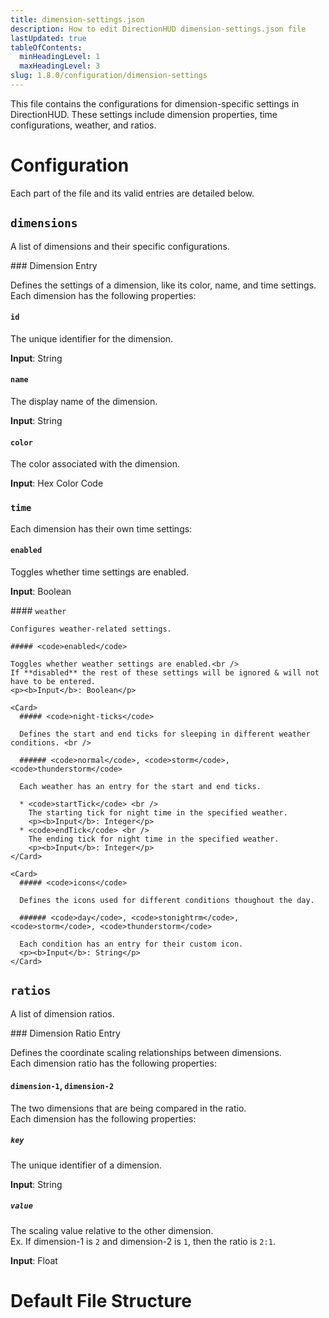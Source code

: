 ```yaml
---
title: dimension-settings.json
description: How to edit DirectionHUD dimension-settings.json file
lastUpdated: true
tableOfContents:
  minHeadingLevel: 1
  maxHeadingLevel: 3
slug: 1.8.0/configuration/dimension-settings
---
```



This file contains the configurations for dimension-specific settings in DirectionHUD. These settings include dimension properties, time configurations, weather, and ratios.

# Configuration

Each part of the file and its valid entries are detailed below.

## <code>dimensions</code>

A list of dimensions and their specific configurations.

<Card>
  ### Dimension Entry

  Defines the settings of a dimension, like its color, name, and time settings. <br />
  Each dimension has the following properties:

  #### <code>id</code>

  The unique identifier for the dimension.
  <p><b>Input</b>: String</p>

  #### <code>name</code>

  The display name of the dimension.
  <p><b>Input</b>: String</p>

  #### <code>color</code>

  The color associated with the dimension.
  <p><b>Input</b>: Hex Color Code</p>

  ### <code>time</code>

  Each dimension has their own time settings:

  #### <code>enabled</code>

  Toggles whether time settings are enabled.
  <p><b>Input</b>: Boolean</p>

  <Card>
    #### <code>weather</code>

    Configures weather-related settings.

    ##### <code>enabled</code>

    Toggles whether weather settings are enabled.<br />
    If **disabled** the rest of these settings will be ignored & will not have to be entered.
    <p><b>Input</b>: Boolean</p>

    <Card>
      ##### <code>night-ticks</code>

      Defines the start and end ticks for sleeping in different weather conditions. <br />

      ###### <code>normal</code>, <code>storm</code>, <code>thunderstorm</code>

      Each weather has an entry for the start and end ticks.

      * <code>startTick</code> <br />
        The starting tick for night time in the specified weather.
        <p><b>Input</b>: Integer</p>
      * <code>endTick</code> <br />
        The ending tick for night time in the specified weather.
        <p><b>Input</b>: Integer</p>
    </Card>

    <Card>
      ##### <code>icons</code>

      Defines the icons used for different conditions thoughout the day.

      ###### <code>day</code>, <code>stonightrm</code>, <code>storm</code>, <code>thunderstorm</code>

      Each condition has an entry for their custom icon.
      <p><b>Input</b>: String</p>
    </Card>
  </Card>
</Card>

## <code>ratios</code>

A list of dimension ratios.

<Card>
  ### Dimension Ratio Entry

  Defines the coordinate scaling relationships between dimensions. <br />
  Each dimension ratio has the following properties:

  #### <code>dimension-1</code>, <code>dimension-2</code>

  The two dimensions that are being compared in the ratio.<br />
  Each dimension has the following properties:

  ##### <code>key</code>

  The unique identifier of a dimension.
  <p><b>Input</b>: String</p>

  ##### <code>value</code>

  The scaling value relative to the other dimension. <br />
  Ex. If dimension-1 is <code>2</code> and dimension-2 is <code>1</code>, then the ratio is <code>2:1</code>.
  <p><b>Input</b>: Float</p>
</Card>

# Default File Structure


<Code code={importedCode} lang="json" title="dimension-settings.json" />
